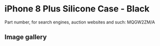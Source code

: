 
# iPhone 8 Plus Silicone Case - Black

Part number, for search engines, auction websites and such: MQGW2ZM/A

## Image gallery

<div style={{ width: '100%', maxWidth: '768px' }}>
<GalleryComponent
    images={[
      {
        original: "/everysource/MQGW2.webp",
        thumbnail: "/everypreview/MQGW2.webp",
      },
      {
        original: "/everysource/MQGW2_AV1_GOLD.webp",
        thumbnail: "/everypreview/MQGW2_AV1_GOLD.webp",
      },
      {
        original: "/everysource/MQGW2_AV1_SILVER.webp",
        thumbnail: "/everypreview/MQGW2_AV1_SILVER.webp",
      },
      {
        original: "/everysource/MQGW2_AV1_SPACE_GRAY.webp",
        thumbnail: "/everypreview/MQGW2_AV1_SPACE_GRAY.webp",
      },
      {
        original: "/everysource/MQGW2_AV2.webp",
        thumbnail: "/everypreview/MQGW2_AV2.webp",
      }
    ]}
  />
</div>